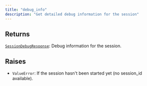 ```yaml
---
title: "debug_info"
description: "Get detailed debug information for the session"
---
```






## Returns

[`SessionDebugResponse`](../misc/sessiondebugresponse): Debug information for the session.

## Raises

- `ValueError`: If the session hasn't been started yet (no session_id available).
